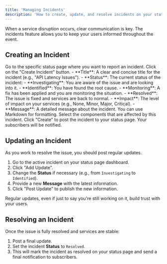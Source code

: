 ```yaml
---
title: 'Managing Incidents'
description: 'How to create, update, and resolve incidents on your status page.'
---
```


When a service disruption occurs, clear communication is key. The incidents feature allows you to keep your users informed throughout the event.

## Creating an Incident

<Steps>
    <Step title="Navigate to your Status Page">
        Go to the specific status page where you want to report an incident.
    </Step>
    <Step title="Create New Incident">
        Click on the "Create Incident" button.
    </Step>
    <Step title="Fill in Incident Details">
        - **Title**: A clear and concise title for the incident (e.g., "API Latency Issues").
        - **Status**: The current status of the incident:
            - **Investigating**: You are aware of the issue and are looking into it.
            - **Identified**: You have found the root cause.
            - **Monitoring**: A fix has been applied and you are monitoring the situation.
            - **Resolved**: The issue is fixed and services are back to normal.
        - **Impact**: The level of impact on your services (e.g., None, Minor, Major, Critical).
        - **Message**: A detailed message about the incident. You can use Markdown for formatting.
    </Step>
    <Step title="Affected Components">
        Select the components that are affected by this incident.
    </Step>
    <Step title="Post Incident">
        Click "Create" to post the incident to your status page. Your subscribers will be notified.
    </Step>
</Steps>

## Updating an Incident

As you work to resolve the issue, you should post regular updates.

1.  Go to the active incident on your status page dashboard.
2.  Click "Add Update".
3.  Change the **Status** if necessary (e.g., from `Investigating` to `Identified`).
4.  Provide a new **Message** with the latest information.
5.  Click "Post Update" to publish the new information.

<Note>
  Regular updates, even if just to say you're still working on it, build trust with your users.
</Note>

## Resolving an Incident

Once the issue is fully resolved and services are stable:

1.  Post a final update.
2.  Set the incident **Status** to `Resolved`.
3.  This will mark the incident as resolved on your status page and send a final notification to subscribers. 

